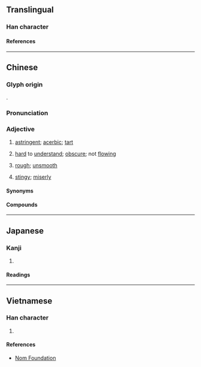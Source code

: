{{also|渋|涩|澁}}
{{character info}}
==Translingual==
{{CJKV-forms|澀|涩|渋|澁}}

===Han character===
{{Han char|rn=85|rad=水|as=14|sn=17|four=37111|canj=ESIM|ids=⿰氵歰}}

====References====
{{Han ref|kx=0651.200|dkj=18311|dj=1061.230|hdz=31774.120|uh=6F80}}

----

==Chinese==
{{zh-forms|s=涩|alt=濇,歰,澁,歮}}

===Glyph origin===
{{Han etym}}
{{Han compound|水|歰|ls=psc|c1=s|c2=p|t1=water}}.

===Pronunciation===
{{zh-pron
|m=sè
|c=saap3,sap1,sik1,gip3
|c_note=saap3, sap1, sik1 - literary (all senses); gip3 - vernacular (“acerbic; tart”)
|h=pfs=sep
|j=sah4
|md=
|mn=siap/sip
|mn_note=siap - vernacular; sip - literary
|mn-t=siab4
|w=
|mc=y
|oc=y
|ma=y
|cat=a
}}

===Adjective===
{{head|zh|adjective}}

# [[astringent]]; [[acerbic]]; [[tart]]
# {{lb|zh|of writing}} [[hard]] to [[understand]]; [[obscure]]; not [[flowing]]
# {{lb|zh|of surfaces}} [[rough]]; [[unsmooth]]
# {{lb|zh|Min Nan}} [[stingy]]; [[miserly]]

====Synonyms====
{{zh-dial|吝嗇}}

====Compounds====
{{zh-der|澀汁|固澀藥|收澀藥|乾澀|冷澀|口枯眼澀|客囊羞澀|嶮澀|拙澀|晦澀|枯澀|澀剌剌的|澀奈|澀滯|澀縮|澀訥|澀道|生澀|羞澀|艱澀|苦澀|訥澀|蹇澀|阮囊羞澀|青澀|餳澀|澀聶}}

----

==Japanese==

===Kanji===
{{ja-kanji|grade=|rs=水14}}

# {{alt form|ja|渋}}

====Readings====
{{ja-readings
|on=じゅう, しゅう
|kun=しぶい, しぶ
}}

----

==Vietnamese==

===Han character===
{{vi-readings|rs=水14|reading=sáp, xát}}

# {{rfdef|vi|sort=水14}}

====References====
* [http://nomfoundation.org/common/nom_details.php?codepoint=4e00 Nom Foundation]